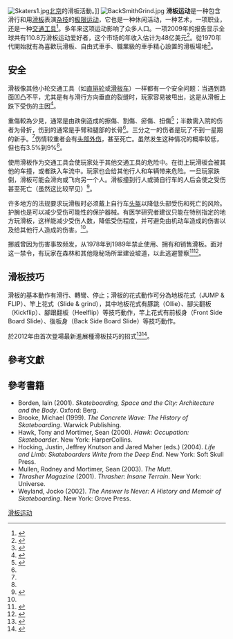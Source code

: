 {{expand|time=2015-07-05T06:12:30+00:00}}
[[File:Skaters1.jpg|thumb]][[北京|北京]]的滑板活動。]]
[[File:BackSmithGrind.jpg|thumb]]
'''滑板运动'''是一种包含滑行和用[[滑板|滑板]]表演[[杂技|杂技]]的[[极限运动|极限运动]]，它也是一种休闲活动，一种艺术，一项职业，还是一种[[交通工具|交通工具]]<ref>{{cite web|title=Extreme Market Research|url=http://www.webdelsol.com/Topic/articles/04/howell.html|work=Topic Magazine|publisher=Topic Magazine|accessdate=August 17, 2012|author=Ocean Howell|year=2003|archive-date=2018-02-07|archive-url=https://web.archive.org/web/20180207195518/http://www.webdelsol.com/Topic/articles/04/howell.html|dead-url=yes}}</ref>。多年来这项运动影响了众多人口。一项2009年的报告显示全球共有110.8万滑板运动爱好者，这个市场的年收入估计为48亿美元<ref>{{cite web |url=http://www.shop-eat-surf.com/2009/05/the-state-of-the-skateboarding-industry |title=The state of the skateboarding industry |date=May 12, 2009 |accessdate=July 23, 2014 |first=Tiffany |last=Montgomery |deadurl=yes |archiveurl=https://web.archive.org/web/20140812232423/http://www.shop-eat-surf.com/2009/05/the-state-of-the-skateboarding-industry/ |archivedate=2014年8月12日 |df= }}</ref>。從1970年代開始就有為喜歡玩滑板、自由式車手、職業級的車手精心設置的滑板場地<ref>{{cite web | url=http://skateboard.about.com/cs/boardscience/a/brief_history_2.htm | title=Skateboarding: A Brief History (page 2) | accessdate=December 13, 2006 | author=Steve Cave, [[about.com|about.com]] | archive-date=2007-02-14 | archive-url=https://web.archive.org/web/20070214071941/http://skateboard.about.com/cs/boardscience/a/brief_history_2.htm | dead-url=no }}</ref>。

==安全==
滑板像其他小轮交通工具（如[[直排轮|直排轮]]或[[滑板车|滑板车]]）一样都有一个安全问题：当遇到路面凹凸不平，尤其是有与滑行方向垂直的裂缝时，玩家容易被甩出，这是从滑板上跌下受伤的主因<ref name="Fountain-1996">{{Cite journal  | last1 = Fountain | first1 = JL. | last2 = Meyers | first2 = MC. | title = Skateboarding injuries. | journal = Sports Med | volume = 22 | issue = 6 | pages = 360–6 |date=Dec 1996 | doi =  10.2165/00007256-199622060-00004| PMID = 8969014 }}</ref>。

重傷較為少見，通常是由跌倒造成的擦傷、割傷、瘀傷、扭傷<ref name="Keilani-2010">{{Cite journal  | last1 = Keilani | first1 = M. | last2 = Krall | first2 = C. | last3 = Lipowec | first3 = L. | last4 = Posch | first4 = M. | last5 = Komanadj | first5 = TS. | last6 = Crevenna | first6 = R. | title = Skateboarding injuries in Vienna: location, frequency, and severity. | journal = PM R | volume = 2 | issue = 7 | pages = 619–24 |date=Jul 2010 | doi = 10.1016/j.pmrj.2010.04.022 | PMID = 20659717 }}</ref>；半数需入院的伤者为骨折，伤到的通常是手臂和腿部的长骨<ref name="Fountain-1996" />。三分之一的伤者是玩了不到一星期的新手。<ref name="Fountain-1996" />伤情较重者会有[[头部外伤|头部外伤]]，甚至死亡。虽然发生这种情况的概率较低，但也有3.5%到9%<ref name="Fountain-1996" />。

使用滑板作为交通工具会使玩家处于其他交通工具的危险中。在街上玩滑板会被其他的车撞，或者跌入车流中。玩家也会给其他行人和车辆带来危险。一旦玩家跌倒，滑板可能会滑向或飞向另一个人。滑板撞到行人或骑自行车的人后会使之受伤甚至死亡（虽然这比较罕见）<ref>{{cite news |url=http://www.mercurynews.com/breaking-news/ci_18443561 |title=Woman killed after collision with skateboarder had been hit by one 15 years prior |author=White, Kimberly |newspaper=San Jose Mercury News |date=July 11, 2011 |accessdate=2015-07-04 |archive-date=2012-01-21 |archive-url=https://web.archive.org/web/20120121220614/http://www.mercurynews.com/breaking-news/ci_18443561 |dead-url=no }}</ref>。

许多地方的法规要求玩滑板时必须戴上自行车[[头盔|头盔]]以降低头部受伤和死亡的风险。护腕也是可以减少受伤可能性的保护器械。有医学研究者建议只能在特别指定的地方玩滑板，这样能减少受伤人数，降低受伤程度，并可避免由机动车造成的伤害以及给其他行人造成的伤害。<ref name="Fountain-1996" />。

挪威曾因为伤害事故频发，从1978年到1989年禁止使用、拥有和销售滑板。面对这一禁令，有玩家在森林和其他隐秘场所里建设坡道，以此逃避警察<ref>{{cite journal |last=Forsman |first=L. |last2=Eriksson |first2=A. |title=Skateboarding injuries of today |date=June 26, 2001 |journal=British Journal of Sports Medicine |publisher=BMJ Publishing Group |volume=35 |pages=325–328 |url=http://bjsportmed.com/content/35/5/325.full |doi=10.1136/bjsm.35.5.325 |deadurl=yes |archiveurl=https://web.archive.org/web/20130120134908/http://bjsportmed.com/content/35/5/325.full |archivedate=2013年1月20日 }}</ref><ref>{{cite news |url=http://news.google.com/newspapers?nid=1755&dat=19780914&id=sAAkAAAAIBAJ&sjid=hGcEAAAAIBAJ&pg=5528,6154421 |title=Norway to Ban Skateboards |date=September 14, 1978 |publisher=Sarasota Herald-Tribune |accessdate=October 13, 2012 |archive-date=2016-04-24 |archive-url=https://web.archive.org/web/20160424133551/https://news.google.com/newspapers?nid=1755&dat=19780914&id=sAAkAAAAIBAJ&sjid=hGcEAAAAIBAJ&pg=5528,6154421 |dead-url=no }}</ref>。

==滑板技巧 ==
{{Main|滑板}}
滑板的基本動作有滑行、轉彎、停止；滑板的花式動作可分為地板花式（JUMP & FLIP）、竿上花式（Slide & grind），其中地板花式有豚跳（Ollie）、腳尖翻板（Kickflip）、腳跟翻板（Heelflip）等技巧動作，竿上花式有前板身（Front Side Board Slide）、後板身（Back Side Board Slide）等技巧動作。

於2012年由{{link-en|湯姆·沙爾Tom Schaar}}首次登場最新進展{{link-en|1080 (滑板技巧)|1080 (skateboarding)|1080}}種滑板技巧的招式<ref>{{cite web|url=http://www.skateboarding.com.au/news/12-year-old-lands-first-ever-1080-skateboard/|title=12 year old lands the first ever 1080 on a skateboard|date=July 3, 2012|publisher=Skateboarding.com.au|accessdate=October 7, 2012|archive-url=https://web.archive.org/web/20121215175336/http://www.skateboarding.com.au/news/12-year-old-lands-first-ever-1080-skateboard/|archive-date=2012-12-15|dead-url=yes}}</ref><ref>{{cite web |url=http://www.redbull.com/cs/Satellite/en_INT/Video/tom-schaar-first-ever-1080-video-021243187489113 |date=March 30, 2012 |title=12-year-old skateboarder nails first ever 1080 |format=video |publisher=Red Bull |accessdate=April 3, 2012 |archive-date=2012-05-01 |archive-url=https://web.archive.org/web/20120501095403/http://www.redbull.com/cs/Satellite/en_INT/Video/tom-schaar-first-ever-1080-video-021243187489113 |dead-url=no }}</ref>。

==參考文獻==
<references />

==參考書籍==
* Borden, Iain (2001). ''Skateboarding, Space and the City: Architecture and the Body''. Oxford: Berg.
* Brooke, Michael (1999). ''The Concrete Wave: The History of Skateboarding''. Warwick Publishing.
* Hawk, Tony and Mortimer, Sean (2000). ''Hawk: Occupation: Skateboarder''. New York: HarperCollins.
* Hocking, Justin, Jeffrey Knutson and Jared Maher (eds.) (2004). ''Life and Limb: Skateboarders Write from the Deep End''. New York: Soft Skull Press.
* Mullen, Rodney and Mortimer, Sean (2003). ''The Mutt''.
* ''Thrasher Magazine'' (2001). ''Thrasher: Insane Terrain''. New York: Universe.
* Weyland, Jocko (2002). ''The Answer Is Never: A History and Memoir of Skateboarding''. New York: Grove Press.

{{极限运动}}
{{Authority control}}
[[Category:滑板运动|]]